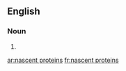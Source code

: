 ==English==

===Noun===
{{head|en|noun plural form}}

# {{plural of|nascent protein|lang=en}}

[[ar:nascent proteins]]
[[fr:nascent proteins]]